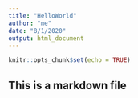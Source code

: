 ```yaml
---
title: "HelloWorld"
author: "me"
date: "8/1/2020"
output: html_document
---
```


```r
knitr::opts_chunk$set(echo = TRUE)
```

## This is a markdown file

